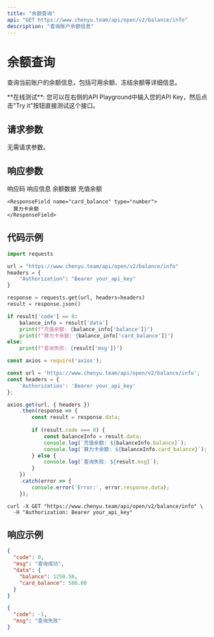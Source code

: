 ```yaml
---
title: "余额查询"
api: "GET https://www.chenyu.team/api/open/v2/balance/info"
description: "查询账户余额信息"
---
```


# 余额查询

查询当前账户的余额信息，包括可用余额、冻结余额等详细信息。

<Info>
  **在线测试**: 您可以在右侧的API Playground中输入您的API Key，然后点击"Try it"按钮直接测试这个接口。
</Info>

## 请求参数

无需请求参数。

## 响应参数

<ResponseField name="code" type="integer">
  响应码
</ResponseField>

<ResponseField name="msg" type="string">
  响应信息
</ResponseField>

<ResponseField name="data" type="object">
  余额数据
  
  <Expandable title="data">
    <ResponseField name="balance" type="number">
      充值余额
    </ResponseField>

    <ResponseField name="card_balance" type="number">
      算力卡余额
    </ResponseField>
  </Expandable>
</ResponseField>

## 代码示例

<CodeGroup>

```python Python
import requests

url = "https://www.chenyu.team/api/open/v2/balance/info"
headers = {
    "Authorization": "Bearer your_api_key"
}

response = requests.get(url, headers=headers)
result = response.json()

if result['code'] == 0:
    balance_info = result['data']
    print(f"充值余额: {balance_info['balance']}")
    print(f"算力卡余额: {balance_info['card_balance']}")
else:
    print(f"查询失败: {result['msg']}")
```

```javascript JavaScript
const axios = require('axios');

const url = 'https://www.chenyu.team/api/open/v2/balance/info';
const headers = {
    'Authorization': 'Bearer your_api_key'
};

axios.get(url, { headers })
    .then(response => {
        const result = response.data;
        
        if (result.code === 0) {
            const balanceInfo = result.data;
            console.log(`充值余额: ${balanceInfo.balance}`);
            console.log(`算力卡余额: ${balanceInfo.card_balance}`);
        } else {
            console.log(`查询失败: ${result.msg}`);
        }
    })
    .catch(error => {
        console.error('Error:', error.response.data);
    });
```

```curl cURL
curl -X GET "https://www.chenyu.team/api/open/v2/balance/info" \
  -H "Authorization: Bearer your_api_key"
```

</CodeGroup>

## 响应示例

<CodeGroup>

```json 成功响应
{
  "code": 0,
  "msg": "查询成功",
  "data": {
    "balance": 1250.50,
    "card_balance": 500.00
  }
}
```

```json 失败响应
{
  "code": -1,
  "msg": "查询失败"
}
```

</CodeGroup>